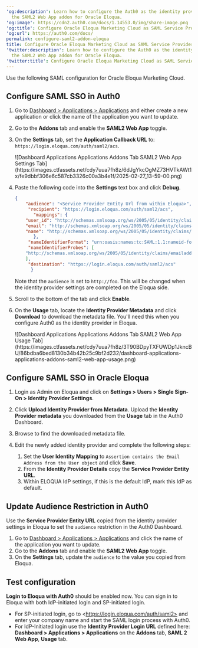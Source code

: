 ---
'og:description': Learn how to configure the Auth0 as the identity provider using
  the SAML2 Web App addon for Oracle Eloqua.
'og:image': https://cdn2.auth0.com/docs/1.14553.0/img/share-image.png
'og:title': Configure Oracle Eloqua Marketing Cloud as SAML Service Provider
'og:url': https://auth0.com/docs/
permalink: configure-saml2-addon-eloqua
title: Configure Oracle Eloqua Marketing Cloud as SAML Service Provider
'twitter:description': Learn how to configure the Auth0 as the identity provider using
  the SAML2 Web App addon for Oracle Eloqua.
'twitter:title': Configure Oracle Eloqua Marketing Cloud as SAML Service Provider
---
Use the following <Tooltip tip="Security Assertion Markup Language (SAML): Standardized protocol allowing two parties to exchange authentication information without a password." cta="View Glossary" href="/docs/glossary?term=SAML">SAML</Tooltip> configuration for Oracle Eloqua Marketing Cloud.

## Configure SAML SSO in Auth0

1. Go to [Dashboard > Applications > Applications](https://manage.auth0.com/#/applications) and either create a new application or click the name of the application you want to update.
2. Go to the **Addons** tab and enable the **SAML2 Web App** toggle.
3. On the **Settings** tab, set the **Application Callback URL** to: `https://login.eloqua.com/auth/saml2/acs`.

   <Frame>![Dashboard Applications Applications Addons Tab SAML2 Web App Settings Tab](https://images.ctfassets.net/cdy7uua7fh8z/6dJgYkcOgMZ73HVTkAWt1x/fe9dbbf306e6c587cb3326c00a3b4e1f/2025-02-27_13-59-00.png)</Frame>
4. Paste the following code into the **Settings** text box and click **Debug**.

   ```json lines
   {
       "audience": "<Service Provider Entity Url from within Eloqua>",
        "recipient": "https://login.eloqua.com/auth/saml2/acs",
          "mappings": {
       "user_id": "http://schemas.xmlsoap.org/ws/2005/05/identity/claims/nameidentifier",
       "email": "http://schemas.xmlsoap.org/ws/2005/05/identity/claims/emailaddress",
       "name": "http://schemas.xmlsoap.org/ws/2005/05/identity/claims/name",
          },
        "nameIdentifierFormat": "urn:oasis:names:tc:SAML:1.1:nameid-format:emailAddress",
        "nameIdentifierProbes": [
       "http://schemas.xmlsoap.org/ws/2005/05/identity/claims/emailaddress"
       ],
        "destination": "https://login.eloqua.com/auth/saml2/acs"
         }
   ```


   

   

   Note that the `audience` is set to `http://foo`. This will be changed when the identity provider settings are completed on the Eloqua side.
5. Scroll to the bottom of the tab and click **Enable**.
6. On the **Usage** tab, locate the **Identity Provider Metadata** and click **Download** to download the metadata file. You'll need this when you configure Auth0 as the identity provider in Eloqua.

   <Frame>![Dashboard Applications Applications Addons Tab SAML2 Web App Usage Tab](https://images.ctfassets.net/cdy7uua7fh8z/3T90BDpyTXFUWDp1JkncBU/86bdba6bed8130b34b42b25c9bf2d232/dashboard-applications-applications-addons-saml2-web-app-usage.png)</Frame>

## Configure SAML SSO in Oracle Eloqua

1. Login as Admin on Eloqua and click on **Settings > Users > Single Sign-On > Identity Provider Settings**.
2. Click **Upload Identity Provider from Metadata**. Upload the **Identity Provider metadata** you downloaded from the **Usage** tab in the Auth0 Dashboard.
3. Browse to find the downloaded metadata file.
4. Edit the newly added identity provider and complete the following steps:

   1. Set the **User Identity Mapping** to `Assertion contains the Email Address from the User object` and click **Save**.
   2. From the **Identity Provider Details** copy the **Service Provider Entity URL**.
   3. Within ELOQUA IdP settings, if this is the default IdP, mark this IdP as default.

## Update Audience Restriction in Auth0

Use the **Service Provider Entity URL** copied from the <Tooltip tip="Identity Provider (IdP): Service that stores and manages digital identities." cta="View Glossary" href="/docs/glossary?term=identity+provider">identity provider</Tooltip> settings in Eloqua to set the `audience` restriction in the <Tooltip tip="Auth0 Dashboard: Auth0's main product to configure your services." cta="View Glossary" href="/docs/glossary?term=Auth0+Dashboard">Auth0 Dashboard</Tooltip>.

1. Go to [Dashboard > Applications > Applications](https://manage.auth0.com/#/applications) and click the name of the application you want to update.
2. Go to the **Addons** tab and enable the **SAML2 Web App** toggle.
3. On the **Settings** tab, update the `audience` to the value you copied from Eloqua.

## Test configuration

**Login to Eloqua with Auth0** should be enabled now. You can sign in to Eloqua with both IdP-initiated login and SP-initiated login.

* For SP-initiated login, go to \<https://login.eloqua.com/auth/saml2> and enter your company name and start the SAML login process with Auth0.
* For IdP-Initiated login use the **Identity Provider Login URL** defined here: **Dashboard > Applications > Applications** on the **Addons** tab,  **SAML 2 Web App**, **Usage** tab.